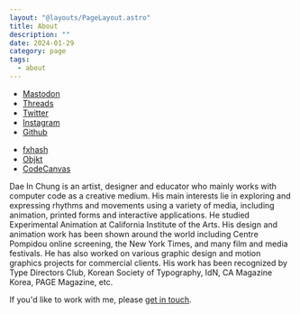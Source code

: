 ```yaml
---
layout: "@layouts/PageLayout.astro"
title: About
description: ""
date: 2024-01-29
category: page
tags:
  - about
---
```



<GC start={2} end={4} class="[&_a]:no-underline">
  <ul role="navigation" aria-label="Social Media" class="mb-0 w-full flex flex-row flex-wrap md:block list-none">
    <li class="mr-8">
      <a href={site.links.mastodon}>Mastodon</a>
    </li>
    <li class="mr-8">
      <a href={site.links.threads}>Threads</a>
    </li>
    <li class="mr-8">
      <a href={site.links.twitter}>Twitter</a>
    </li>
    <li class="mr-8">
      <a href={site.links.instagram}>Instagram</a>
    </li>
    <li class="mr-8">
      <a href={site.links.github}>Github</a>
    </li>
  </ul>

  <div class="mt-2">
    <ul role="navigation" aria-label="Art shop" class="w-full flex flex-row md:block list-none">
    <li class="mr-8">
    <a href={site.links.fxhash}>fxhash</a>
    </li>
    <li class="mr-8">
    <a href={site.links.objkt}>Objkt</a>
    </li>
    <li class="mr-8">
    <a href={site.links.codecanvas}>CodeCanvas</a>
    </li>
    </ul>
  </div>
</GC>

<GC>
  Dae In Chung is an artist, designer and educator who mainly works with
  computer code as a creative medium. His main interests lie in exploring and
  expressing rhythms and movements using a variety of media, including
  animation, printed forms and interactive applications. He studied Experimental
  Animation at California Institute of the Arts. His design and animation work
  has been shown around the world including Centre Pompidou online screening, the New
  York Times, and many film and media festivals. He has also worked on various
  graphic design and motion graphics projects for commercial clients. His work
  has been recognized by Type Directors Club, Korean Society of Typography, IdN,
  CA Magazine Korea, PAGE Magazine, etc.

If you'd like to work with me, please [get in touch](mailto:daeinc@paperdove.com?subject=[Business%20Inquiry]).

</GC>

<GC>
  <ActivityList sortByType showWorkTitle />
</GC>
